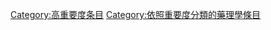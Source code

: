{{catmore1|[[Wikipedia:药理学专题|Wikipedia:药理学专题]]}}
{{Articles by Importance|topic=药理学|project=药理学|format=TOC}}
{{emptycat}}

[[Category:高重要度条目|Category:高重要度条目]]
[[Category:依照重要度分類的藥理學條目|Category:依照重要度分類的藥理學條目]]